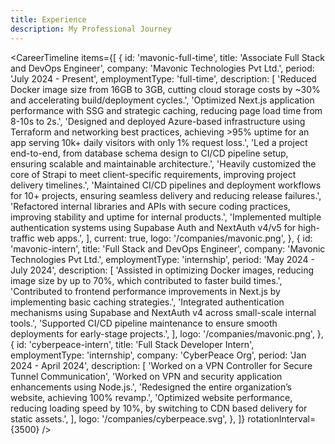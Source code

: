 ```yaml
---
title: Experience
description: My Professional Journey
---
```


<CareerTimeline
  items={[
    {
      id: 'mavonic-full-time',
      title: 'Associate Full Stack and DevOps Engineer',
      company: 'Mavonic Technologies Pvt Ltd.',
      period: 'July 2024 - Present',
      employmentType: 'full-time',
      description: [
        'Reduced Docker image size from 16GB to 3GB, cutting cloud storage costs by ~30% and accelerating build/deployment cycles.',
        'Optimized Next.js application performance with SSG and strategic caching, reducing page load time from 8-10s to 2s.',
        'Designed and deployed Azure-based infrastructure using Terraform and networking best practices, achieving >95% uptime for an app serving 10k+ daily visitors with only 1% request loss.',
        'Led a project end-to-end, from database schema design to CI/CD pipeline setup, ensuring scalable and maintainable architecture.',
        'Heavily customized the core of Strapi to meet client-specific requirements, improving project delivery timelines.',
        'Maintained CI/CD pipelines and deployment workflows for 10+ projects, ensuring seamless delivery and reducing release failures.',
        'Refactored internal libraries and APIs with secure coding practices, improving stability and uptime for internal products.',
        'Implemented multiple authentication systems using Supabase Auth and NextAuth v4/v5 for high-traffic web apps.',
      ],
      current: true,
      logo: '/companies/mavonic.png',
    },
    {
      id: 'mavonic-intern',
      title: 'Full Stack and DevOps Engineer',
      company: 'Mavonic Technologies Pvt Ltd.',
      employmentType: 'internship',
      period: 'May 2024 - July 2024',
      description: [
        'Assisted in optimizing Docker images, reducing image size by up to 70%, which contributed to faster build times.',
        'Contributed to frontend performance improvements in Next.js by implementing basic caching strategies.',
        'Integrated authentication mechanisms using Supabase and NextAuth v4 across small-scale internal tools.',
        'Supported CI/CD pipeline maintenance to ensure smooth deployments for early-stage projects.',
      ],
      logo: '/companies/mavonic.png',
    },
    {
      id: 'cyberpeace-intern',
      title: 'Full Stack Developer Intern',
      employmentType: 'internship',
      company: 'CyberPeace Org',
      period: 'Jan 2024 - April 2024',
      description: [
        'Worked on a VPN Controller for Secure Tunnel Communication',
        'Worked on VPN and security application enhancements using Node.js.',
        'Redesigned the entire organization’s website, achieving 100% revamp.',
        'Optimized website performance, reducing loading speed by 10%, by switching to CDN based delivery for static assets.',
      ],
      logo: '/companies/cyberpeace.svg',
    },
  ]}
  rotationInterval={3500}
/>

